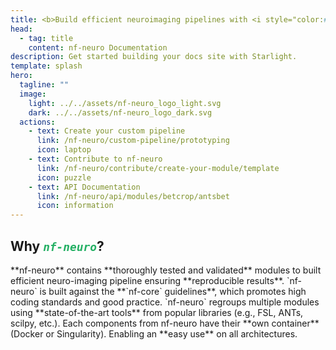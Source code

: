 ```yaml
---
title: <b>Build efficient neuroimaging pipelines with <i style="color:#24b064ff">nf-neuro</i></b>
head:
  - tag: title
    content: nf-neuro Documentation
description: Get started building your docs site with Starlight.
template: splash
hero:
  tagline: ""
  image:
    light: ../../assets/nf-neuro_logo_light.svg
    dark: ../../assets/nf-neuro_logo_dark.svg
  actions:
    - text: Create your custom pipeline
      link: /nf-neuro/custom-pipeline/prototyping
      icon: laptop
    - text: Contribute to nf-neuro
      link: /nf-neuro/contribute/create-your-module/template
      icon: puzzle
    - text: API Documentation
      link: /nf-neuro/api/modules/betcrop/antsbet
      icon: information
---
```



## **Why <i style="color:#24b064ff">`nf-neuro`</i>?**

<CardGrid stagger>
	<Card title="Reproducibility" icon="rocket">
		**nf-neuro** contains **thoroughly tested and validated** modules to built
		efficient neuro-imaging pipeline ensuring **reproducible results**.
	</Card>
	<Card title="Development guidelines" icon="document">
		`nf-neuro` is built against the **`nf-core` guidelines**, which promotes
    high coding standards and good practice.
	</Card>
  <Card title="State-of-the-art neuro-imaging tools" icon="seti:powershell">
    `nf-neuro` regroups multiple modules using **state-of-the-art tools** from
    popular libraries (e.g., FSL, ANTs, scilpy, etc.).
  </Card>
	<Card title="Portability" icon="cloud-download">
		Each components from nf-neuro have their **own container** (Docker or Singularity).
    Enabling an **easy use** on all architectures. 
	</Card>
</CardGrid>

